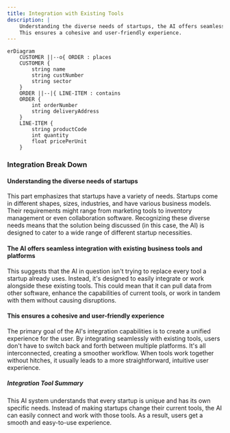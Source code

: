 ```yaml
---
title: Integration with Existing Tools
description: |
    Understanding the diverse needs of startups, the AI offers seamless integration with existing business tools and platforms.
    This ensures a cohesive and user-friendly experience.
---
```


```mermaid
erDiagram
    CUSTOMER ||--o{ ORDER : places
    CUSTOMER {
        string name
        string custNumber
        string sector
    }
    ORDER ||--|{ LINE-ITEM : contains
    ORDER {
        int orderNumber
        string deliveryAddress
    }
    LINE-ITEM {
        string productCode
        int quantity
        float pricePerUnit
    }
```

### Integration Break Down

#### Understanding the diverse needs of startups

This part emphasizes that startups have a variety of needs. 
Startups come in different shapes, sizes, industries, and have various business models. 
Their requirements might range from marketing tools to inventory management or even collaboration software.
Recognizing these diverse needs means that the solution being discussed (in this case, the AI) is designed to cater to a wide range of different startup necessities.

#### The AI offers seamless integration with existing business tools and platforms

This suggests that the AI in question isn't trying to replace every tool a startup already uses.
Instead, it's designed to easily integrate or work alongside these existing tools.
This could mean that it can pull data from other software, enhance the capabilities of current tools, or work in tandem with them without causing disruptions.

#### This ensures a cohesive and user-friendly experience

The primary goal of the AI's integration capabilities is to create a unified experience for the user.
By integrating seamlessly with existing tools, users don't have to switch back and forth between multiple platforms.
It's all interconnected, creating a smoother workflow. When tools work together without hitches, it usually leads to a more straightforward, intuitive user experience.

##### Integration Tool Summary

This AI system understands that every startup is unique and has its own specific needs.
Instead of making startups change their current tools, the AI can easily connect and work with those tools.
As a result, users get a smooth and easy-to-use experience.